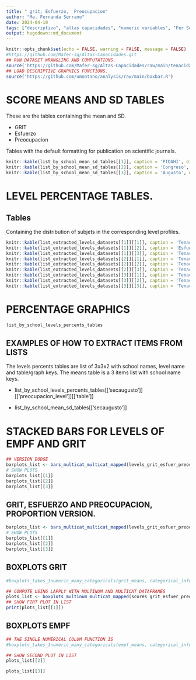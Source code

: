 ```yaml
---
title: " grit, Esfuerzo,  Preocupacion"
author: "Ma. Fernanda Serrano"
date: 2024-04-10
tags: ["descriptivo", "altas capacidades", "numeric variables", "Fer Serrano", "tenacidad", "perfeccionismo"]
output: hugodown::md_document
---
```

```r
knitr::opts_chunk$set(echo = FALSE, warning = FALSE, message = FALSE)
#https://github.com/Mafer-sg/Altas-Capacidades.git
## RUN DATASET WRANGLING AND COMPUTATIONS.
source('https://github.com/Mafer-sg/Altas-Capacidades/raw/main/tenacidad.R')
## LOAD DESCRIPTIVE GRAPHICS FUNCTIONS.
source('https://github.com/umontano/analysis/raw/main/boxbar.R')
```


# SCORE MEANS AND SD TABLES
These are the tables containing the mean and SD.

- GRIT
- Esfuerzo
- Preocupacion

Tables with the default formatting for publication on scientific journals.
```r
knitr::kable(list_by_school_mean_sd_tables[[1]], caption = 'PIDAHI', digits = 1)
knitr::kable(list_by_school_mean_sd_tables[[2]], caption = 'Congreso', digits = 1)
knitr::kable(list_by_school_mean_sd_tables[[3]], caption = 'Augusto', digits = 1)
```

# LEVEL PERCENTAGE TABLES.

## Tables 
Containing the distribution of subjets in the corresponding level profiles.

```r
knitr::kable(list_extracted_levels_datasets[[1]][[1]], caption = 'Tenacidad: Pocentaje Niveles', digits = 1)
knitr::kable(list_extracted_levels_datasets[[1]][[2]], caption = 'Esfuerzo', digits = 1)
knitr::kable(list_extracted_levels_datasets[[1]][[3]], caption = 'Tenacidad', digits = 1)
knitr::kable(list_extracted_levels_datasets[[2]][[1]], caption = 'Tenacidad', digits = 1)
knitr::kable(list_extracted_levels_datasets[[2]][[2]], caption = 'Tenacidad', digits = 1)
knitr::kable(list_extracted_levels_datasets[[2]][[3]], caption = 'Tenacidad', digits = 1)
knitr::kable(list_extracted_levels_datasets[[3]][[1]], caption = 'Tenacidad', digits = 1)
knitr::kable(list_extracted_levels_datasets[[3]][[2]], caption = 'Tenacidad', digits = 1)
knitr::kable(list_extracted_levels_datasets[[3]][[3]], caption = 'Tenacidad', digits = 1)
```

# PERCENTAGE GRAPHICS
```r
list_by_school_levels_percents_tables
```


## EXAMPLES OF HOW TO EXTRACT ITEMS FROM LISTS
The levels percents tables are list of 3x3x2 with school names, level name and table/graph keys.
The means table is a 3 items list with school name keys.

- list_by_school_levels_percents_tables[['secaugusto']][['preocupacion_level']][['table']]

- list_by_school_mean_sd_tables[['secaugusto']]





# STACKED BARS FOR LEVELS OF EMPF AND GRIT
```r
## VERSION DODGE
barplots_list <- bars_multicat_multicat_mapped(levels_grit_esfuer_preoc, categorical_info, 'dodge')
# SHOW PLOTS
barplots_list[[1]]
barplots_list[[2]]
barplots_list[[3]]
```

## GRIT, ESFUERZO AND PREOCUPACION, PROPORTION VERSION.
```r
barplots_list <- bars_multicat_multicat_mapped(levels_grit_esfuer_preoc, categorical_info, 'fill')
# SHOW PLOTS
barplots_list[[1]]
barplots_list[[2]]
barplots_list[[3]]
```

## BOXPLOTS GRIT
```r
#boxplots_takes_1numeric_many_categoricals(grit_means, categorical_info)

## COMPUTE USING LAPPLY WITH MULTINUM AND MULTICAT DATAFRAMES
plots_list <- boxplots_multinum_multicat_mapped(scores_grit_esfuer_preoc, categorical_info)
## SHOW FIRT PLOT IN LIST
print(plots_list[[1]])
```

## BOXPLOTS EMPF
```r
## THE SINGLE NUMERICAL COLUM FUNCTION IS
#boxplots_takes_1numeric_many_categoricals(empf_means, categorical_info)

## SHOW SECOND PLOT IN LIST
plots_list[[2]]
```

```r
plots_list[[3]]
```

